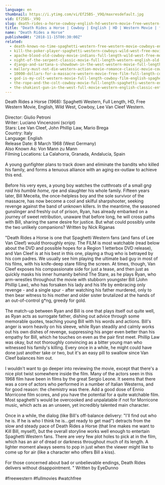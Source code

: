 ```yaml
---
language: en
thumbnail: https://i.ytimg.com/vi/Ef25BS-_V9Q/maxresdefault.jpg
vid: Ef25BS-_V9Q
slug: death-rides-a-horse-cowboy-english-hd-western-movie-free-western-movies
title: "Death Rides a Horse | Cowboy | English | HD | Western Movie | free western movies"
name: "Death Rides a Horse"
publishedAt: "2018-11-15T00:30:00Z"
related:
  - death-knows-no-time-spaghetti-western-free-western-movie-cowboys-english
  - kill-the-poker-player-spaghetti-western-cowboys-wild-west-free-movie-western-movies
  - apache-blood-old-cowboy-movie-indians-full-length-wild-west-free-movie-on-youtube
  - night-of-the-serpent-classic-movie-full-length-western-english-old-cowboy-movie
  - django-and-sartana-s-showdown-in-the-west-western-movie-full-length-movie-free-film
  - mallory-must-not-die-western-action-movie-romance-classic-movie-cowboy-film
  - 10000-dollars-for-a-massacre-western-movie-free-film-full-length-cowboy-films-english
  - god-is-my-colt-western-movie-full-length-cowboy-film-english-spaghetti-italo-western
  - the-rope-and-the-colt-cowboy-movie-full-length-spaghetti-western-english-free-full-westerns
  - the-shakiest-gun-in-the-west-full-movie-western-english-classic-entire-film-full-free-movies
---
```


Death Rides a Horse (1968): Spaghetti Western, Full Length, HD, Free Western Movie, English, Wild West, Cowboy, Lee Van Cleef Western.<br />
<br />
Director: Giulio Petroni<br />
Writer: Luciano Vincenzoni (script)<br />
Stars: Lee Van Cleef, John Phillip Law, Mario Brega <br />
Country: Italy<br />
Language: English<br />
Release Date: 8 March 1968 (West Germany) <br />
Also Known As: Von Mann zu Mann <br />
Filming Locations: La Calahorra, Granada, Andalucía, Spain <br />
<br />
A young gunfighter plans to track down and eliminate the bandits who killed his family, and forms a tenuous alliance with an aging ex-outlaw to achieve this end.<br />
<br />
Before his very eyes, a young boy watches the cutthroats of a small g*ng raid his humble home, r*pe and slaughter his whole family. Fifteen years later, Bill Meceita, the once-helpless boy and the sole survivor of the massacre, has now become a cool and skilful sharpshooter, seeking revenge against the band of unknown killers. In the meantime, the seasoned gunslinger and freshly out of prison, Ryan, has already embarked on a journey of sweet retribution, unaware that before long, he will cross paths with Bill, sharing the same desire for justice. But what could possibly unite the two unlikely companions? Written by Nick Riganas<br />
<br />
"Death Rides a Horse is one that Spaghetti Western fans (and fans of Lee Van Cleef) would thoroughly enjoy. The FILM is most watchable (read below about the DVD and possible hopes for a Region 1 letterbox DVD release), and Van Cleef is at his best in this one, playing a thug who is betrayed by his com padres. We usually see him playing the ultimate bad guy in most of his films, with his knife-deep stare filling the screen. At times, though, Van Cleef exposes his compassionate side for just a tease, and then just as quickly masks his inner humanity behind The Stare, as he plays Ryan, who arm-wrestles throughout the movie with stubborn youngster Bill (John Phillip Law), who has forsaken his lady and his life by embracing only revenge - and a single spur - after watching his father murdered, only to then bear witness to his mother and older sister brutalized at the hands of an out-of-control g*ng, greedy for gold. <br />
<br />
The match-up between Ryan and Bill is one that plays itself out quite well, as Ryan acts as surrogate father, dishing out advice through some memorable quotes, teaching young Bill with his words and actions. Bill's anger is worn heavily on his sleeve, while Ryan steadily and calmly works out his own dishes of revenge, suppressing his anger even better than his empathy for Bill, which he touches on even as the pair first meet. Phillip Law was okay, but not thoroughly convincing as a bitter young man who witnessed his family's killing. Every once in a while, he might could have done just another take or two, but it's an easy pill to swallow since Van Cleef balances him out.<br />
<br />
I wouldn't want to go deeper into reviewing the movie, except that there's a nice plot twist somewhere inside the film. Many of the actors seen in this 1968 film have been in films by the great Sergio Leone. It seems that there was a core of actors who performed in a number of Italian Westerns, and for good reason: the chemistry was there. Add a good dose of Ennio Morricone film scores, and you have the potential for a quite watchable film. Most spaghetti's would be overcooked and unpalatable if not for Morricone music, which acts as an unseen, yet incredibly talented main character. <br />
<br />
Once in a while, the dialog (like Bill's off-balance delivery: "I'll find out who he is. If he is who I think he is...get ready to get mad") detracts from the slow and steady pace of Death Rides a Horse (that line makes me want to Kill Bill, myself), but the overall storyline works well enough to entertain Spaghetti Western fans. There are very few plot holes to pick at in the film, which has an air of dread or darkness throughout much of its length. A lighter moment always seems to pop in just when the viewer might like to come up for air (like a character who offers Bill a kiss). <br />
<br />
For those concerned about bad or unbelievable endings, Death Rides delivers without disappointment. " Written by EyeDunno<br />
<br />
#freewestern #fullmovies #watchfree